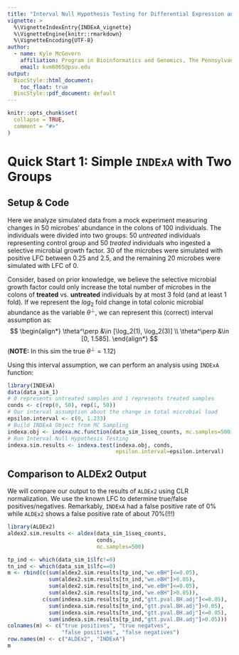 ```yaml
---
title: "Interval Null Hypothesis Testing for Differential Expression and DIfferential Abundance with INDExA"
vignette: >
  %\VignetteIndexEntry{INDExA_vignette}
  %\VignetteEngine{knitr::rmarkdown}
  %\VignetteEncoding{UTF-8}
author:
  - name: Kyle McGovern
    affiliation: Program in Bioinformatics and Genomics, The Pennsylvania State University
    email: kvm6065@psu.edu
output:
  BiocStyle::html_document:
    toc_float: true
  BiocStyle::pdf_document: default
---
```


```r
knitr::opts_chunk$set(
  collapse = TRUE,
  comment = "#>"
)
```

# Quick Start 1: Simple `INDExA` with Two Groups

## Setup & Code

Here we analyze simulated data from a mock experiment measuring changes in
50 microbes' abundance in the colons of 100 individuals. The individuals were
divided into two groups: 50 *untreated* individuals representing control group
and 50 *treated* individuals who ingested a selective microbial growth factor.
30 of the microbes were simulated with positive LFC between 0.25 and 2.5, and
the remaining 20 microbes were simulated with LFC of 0.

Consider, based on prior knowledge, we believe the selective microbial growth
factor could only increase the total number of microbes in the colons of
**treated** vs. **untreated** individuals by at most 3 fold (and at least 1
fold). If we represent the $log_2$ fold change in total colonic microbial
abundance as the variable $\theta^\perp$, we can represent this (correct)
interval assumption as:
$$
\begin{align*}
  \theta^\perp &\in [\log_2(1), \log_2(3)] \\
  \theta^\perp &\in [0, 1.585].
\end{align*}
$$
(**NOTE:** In this sim the true $\theta^\perp=1.12$)

Using this interval assumption, we can perform an analysis using `INDExA`
function:
```r
library(INDExA)
data(data_sim_1)
# 0 represents untreated samples and 1 represents treated samples
conds <- c(rep(0, 50), rep(1, 50))
# Our interval assumption about the change in total microbial load
epsilon.interval <- c(0, 1.233)
# Build INDExA Object from MC Sampling
indexa.obj <- indexa.mc.function(data_sim_1$seq_counts, mc.samples=500)
# Run Interval Null Hypothesis Testing
indexa.sim.results <- indexa.test(indexa.obj, conds,
                                  epsilon.interval=epsilon.interval)
```

## Comparison to ALDEx2 Output

We will compare our output to the results of `ALDEx2` using CLR normalization.
We use the known LFC to determine true/false positives/negatives. Remarkably,
`INDExA` had a false positive rate of 0\% while `ALDEx2` shows a false
positive rate of about 70\%(!!!)

```r
library(ALDEx2)
aldex2.sim.results <- aldex(data_sim_1$seq_counts,
                            conds,
                            mc.samples=500)
```

```r
tp_ind <- which(data_sim_1$lfc!=0)
tn_ind <- which(data_sim_1$lfc==0)
m <- rbind(c(sum(aldex2.sim.results[tp_ind,"we.eBH"]<=0.05),
             sum(aldex2.sim.results[tn_ind,"we.eBH"]>0.05),
             sum(aldex2.sim.results[tn_ind,"we.eBH"]<=0.05),
             sum(aldex2.sim.results[tp_ind,"we.eBH"]>0.05)),
           c(sum(indexa.sim.results[tp_ind,"gtt.pval.BH.adj"]<=0.05),
             sum(indexa.sim.results[tn_ind,"gtt.pval.BH.adj"]>0.05),
             sum(indexa.sim.results[tn_ind,"gtt.pval.BH.adj"]<=0.05),
             sum(indexa.sim.results[tp_ind,"gtt.pval.BH.adj"]>0.05)))
colnames(m) <- c("true positives", "true negatves",
                 "false positives", "false negatives")
row.names(m) <- c("ALDEx2", "INDExA")
m
```
